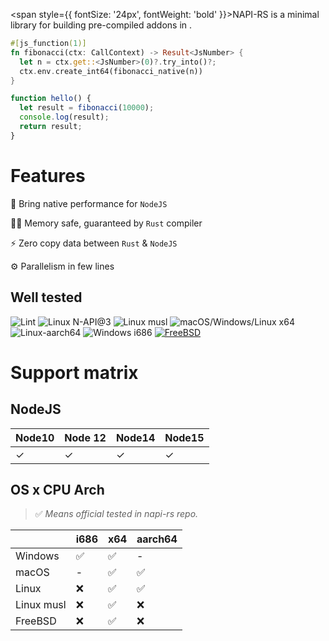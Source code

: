 
<span style={{ fontSize: '24px', fontWeight: 'bold' }}>NAPI-RS</span> is a minimal library for building pre-compiled <NodeJS /> addons in <Rust />.

```rust title=lib.rs lineNumbers=true
#[js_function(1)]
fn fibonacci(ctx: CallContext) -> Result<JsNumber> {
  let n = ctx.get::<JsNumber>(0)?.try_into()?;
  ctx.env.create_int64(fibonacci_native(n))
}
```

```js title=index.js lineNumbers=true
function hello() {
  let result = fibonacci(10000);
  console.log(result);
  return result;
}
```

# Features

🚀 Bring native performance for `NodeJS`

👷‍♂️ Memory safe, guaranteed by `Rust` compiler

⚡️ Zero copy data between `Rust` & `NodeJS`

⚙️ Parallelism in few lines


## Well tested

![Lint](https://github.com/napi-rs/napi-rs/workflows/Lint/badge.svg)
![Linux N-API@3](https://github.com/napi-rs/napi-rs/workflows/Linux%20N-API@3/badge.svg)
![Linux musl](https://github.com/napi-rs/napi-rs/workflows/Linux%20musl/badge.svg)
![macOS/Windows/Linux x64](https://github.com/napi-rs/napi-rs/workflows/macOS/Windows/Linux%20x64/badge.svg)
![Linux-aarch64](https://github.com/napi-rs/napi-rs/workflows/Linux-aarch64/badge.svg)
![Windows i686](https://github.com/napi-rs/napi-rs/workflows/Windows%20i686/badge.svg)
[![FreeBSD](https://api.cirrus-ci.com/github/napi-rs/napi-rs.svg)](https://cirrus-ci.com/github/napi-rs/napi-rs?branch=main)


# Support matrix

## NodeJS

| Node10 | Node 12 | Node14 | Node15 |
| ------ | ------- | ------ | ------ |
| ✓      | ✓       | ✓      | ✓      |

## OS **x** CPU Arch

> ✅ *Means official tested in napi-rs repo.*

|            | i686 | x64 | aarch64 |
| ---------- | ---- | ----| ------- |
| Windows    | ✅   | ✅  | -       |
| macOS      | -    | ✅  | ✅      |
| Linux      | ❌   | ✅  | ✅      |
| Linux musl | ❌   | ✅  | ❌      |
| FreeBSD    | ❌   | ✅  | ❌      |
